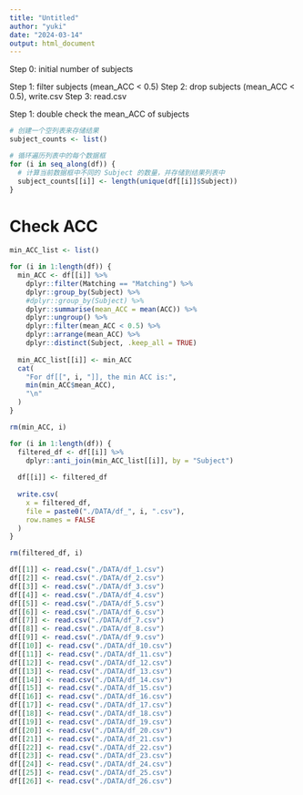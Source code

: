```yaml
---
title: "Untitled"
author: "yuki"
date: "2024-03-14"
output: html_document
---
```

Step 0: initial number of subjects

Step 1: filter subjects (mean_ACC < 0.5)
Step 2: drop subjects (mean_ACC < 0.5), write.csv
Step 3: read.csv

Step 1: double check the mean_ACC of subjects

```r
# 创建一个空列表来存储结果
subject_counts <- list()

# 循环遍历列表中的每个数据框
for (i in seq_along(df)) {
  # 计算当前数据框中不同的 Subject 的数量，并存储到结果列表中
  subject_counts[[i]] <- length(unique(df[[i]]$Subject))
}
```


# Check ACC
```r
min_ACC_list <- list()

for (i in 1:length(df)) {
  min_ACC <- df[[i]] %>%
    dplyr::filter(Matching == "Matching") %>%
    dplyr::group_by(Subject) %>%
    #dplyr::group_by(Subject) %>%
    dplyr::summarise(mean_ACC = mean(ACC)) %>%
    dplyr::ungroup() %>%
    dplyr::filter(mean_ACC < 0.5) %>%
    dplyr::arrange(mean_ACC) %>%
    dplyr::distinct(Subject, .keep_all = TRUE)
  
  min_ACC_list[[i]] <- min_ACC
  cat(
    "For df[[", i, "]], the min ACC is:",
    min(min_ACC$mean_ACC),
    "\n"
  )
}

rm(min_ACC, i)
```

```r
for (i in 1:length(df)) {
  filtered_df <- df[[i]] %>%
    dplyr::anti_join(min_ACC_list[[i]], by = "Subject") 
  
  df[[i]] <- filtered_df
  
  write.csv(
    x = filtered_df,
    file = paste0("./DATA/df_", i, ".csv"),
    row.names = FALSE
  )
}

rm(filtered_df, i)
```


```r
df[[1]] <- read.csv("./DATA/df_1.csv")
df[[2]] <- read.csv("./DATA/df_2.csv")
df[[3]] <- read.csv("./DATA/df_3.csv")
df[[4]] <- read.csv("./DATA/df_4.csv")
df[[5]] <- read.csv("./DATA/df_5.csv")
df[[6]] <- read.csv("./DATA/df_6.csv")
df[[7]] <- read.csv("./DATA/df_7.csv")
df[[8]] <- read.csv("./DATA/df_8.csv")
df[[9]] <- read.csv("./DATA/df_9.csv")
df[[10]] <- read.csv("./DATA/df_10.csv")
df[[11]] <- read.csv("./DATA/df_11.csv")
df[[12]] <- read.csv("./DATA/df_12.csv")
df[[13]] <- read.csv("./DATA/df_13.csv")
df[[14]] <- read.csv("./DATA/df_14.csv")
df[[15]] <- read.csv("./DATA/df_15.csv")
df[[16]] <- read.csv("./DATA/df_16.csv")
df[[17]] <- read.csv("./DATA/df_17.csv")
df[[18]] <- read.csv("./DATA/df_18.csv")
df[[19]] <- read.csv("./DATA/df_19.csv")
df[[20]] <- read.csv("./DATA/df_20.csv")
df[[21]] <- read.csv("./DATA/df_21.csv")
df[[22]] <- read.csv("./DATA/df_22.csv")
df[[23]] <- read.csv("./DATA/df_23.csv")
df[[24]] <- read.csv("./DATA/df_24.csv")
df[[25]] <- read.csv("./DATA/df_25.csv")
df[[26]] <- read.csv("./DATA/df_26.csv")
```



